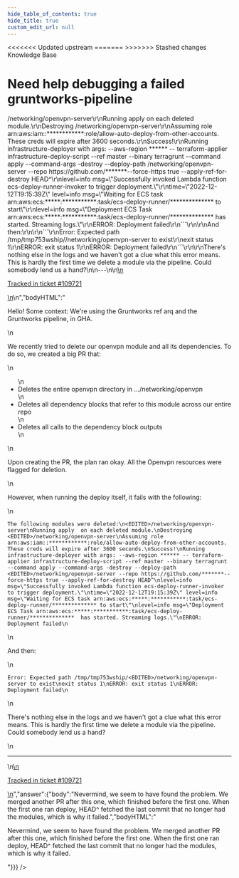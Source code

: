 ```yaml
---
hide_table_of_contents: true
hide_title: true
custom_edit_url: null
---
```



<head>
<<<<<<< Updated upstream
  <link rel="canonical" href="https://github.com/tnn-tnn-tnn-tnn-tnn-gruntwork-io/knowledge-base/discussions/615" />
=======
  <link rel="canonical" href="https://github.com/tnn-gruntwork-io/knowledge-base/discussions/615" />
>>>>>>> Stashed changes
</head>

<CenterLayout>
<span className="searchCategory">Knowledge Base</span>
<h1>Need help debugging a failed gruntworks-pipeline</h1>
<GitHub discussion={{"id":"D_kwDOF8slf84ARwgv","number":615,"author":{"login":"umm0n"},"title":"Need help debugging a failed gruntworks-pipeline","body":"\nHello! Some context: We're using the Gruntworks ref arq and the Gruntworks pipeline, in GHA.\r\n\r\nWe recently tried to delete our openvpn module and all its dependencies. To do so, we created a big PR that:\r\n- Deletes the entire openvpn directory in .../networking/openvpn\r\n- Deletes all dependency blocks that refer to this module across our entire repo\r\n- Deletes all calls to the dependency block outputs\r\n\r\nUpon creating the PR, the plan ran okay. All the Openvpn resources were flagged for deletion. \r\n\r\nHowever, when running the deploy itself, it fails with the following:\r\n\r\n```\r\nThe following modules were deleted:\r\n<EDITED>/networking/openvpn-server\r\nRunning apply  on each deleted module.\r\nDestroying <EDITED>/networking/openvpn-server\r\nAssuming role arn:aws:iam::************:role/allow-auto-deploy-from-other-accounts. These creds will expire after 3600 seconds.\r\nSuccess!\r\nRunning infrastructure-deployer with args: --aws-region ****** -- terraform-applier infrastructure-deploy-script --ref master --binary terragrunt --command apply --command-args -destroy --deploy-path <EDITED>/networking/openvpn-server --repo https://github.com/*******--force-https true --apply-ref-for-destroy HEAD^\r\nlevel=info msg=\"Successfully invoked Lambda function ecs-deploy-runner-invoker to trigger deployment.\"\r\ntime=\"2022-12-12T19:15:39Z\" level=info msg=\"Waiting for ECS task arn:aws:ecs:*****:***********:task/ecs-deploy-runner/************** to start\"\r\nlevel=info msg=\"Deployment ECS Task arn:aws:ecs:*****:***********:task/ecs-deploy-runner/**************  has started. Streaming logs.\"\r\nERROR: Deployment failed\r\n```\r\n\r\nAnd then:\r\n\r\n```\r\nError: Expected path /tmp/tmp753wship/<EDITED>/networking/openvpn-server to exist\r\nexit status 1\r\nERROR: exit status 1\r\nERROR: Deployment failed\r\n```\r\n\r\nThere's nothing else in the logs and we haven't got a clue what this error means. This is hardly the first time we delete a module via the pipeline. Could somebody lend us a hand?\n\n---\n\n<ins datetime=\"2022-12-12T20:07:55Z\">\n  <p><a href=\"https://support.gruntwork.io/hc/requests/109721\">Tracked in ticket #109721</a></p>\n</ins>\n","bodyHTML":"<p dir=\"auto\">Hello! Some context: We're using the Gruntworks ref arq and the Gruntworks pipeline, in GHA.</p>\n<p dir=\"auto\">We recently tried to delete our openvpn module and all its dependencies. To do so, we created a big PR that:</p>\n<ul dir=\"auto\">\n<li>Deletes the entire openvpn directory in .../networking/openvpn</li>\n<li>Deletes all dependency blocks that refer to this module across our entire repo</li>\n<li>Deletes all calls to the dependency block outputs</li>\n</ul>\n<p dir=\"auto\">Upon creating the PR, the plan ran okay. All the Openvpn resources were flagged for deletion.</p>\n<p dir=\"auto\">However, when running the deploy itself, it fails with the following:</p>\n<div class=\"snippet-clipboard-content notranslate position-relative overflow-auto\" data-snippet-clipboard-copy-content=\"The following modules were deleted:\n&lt;EDITED&gt;/networking/openvpn-server\nRunning apply  on each deleted module.\nDestroying &lt;EDITED&gt;/networking/openvpn-server\nAssuming role arn:aws:iam::************:role/allow-auto-deploy-from-other-accounts. These creds will expire after 3600 seconds.\nSuccess!\nRunning infrastructure-deployer with args: --aws-region ****** -- terraform-applier infrastructure-deploy-script --ref master --binary terragrunt --command apply --command-args -destroy --deploy-path &lt;EDITED&gt;/networking/openvpn-server --repo https://github.com/*******--force-https true --apply-ref-for-destroy HEAD^\nlevel=info msg=&quot;Successfully invoked Lambda function ecs-deploy-runner-invoker to trigger deployment.&quot;\ntime=&quot;2022-12-12T19:15:39Z&quot; level=info msg=&quot;Waiting for ECS task arn:aws:ecs:*****:***********:task/ecs-deploy-runner/************** to start&quot;\nlevel=info msg=&quot;Deployment ECS Task arn:aws:ecs:*****:***********:task/ecs-deploy-runner/**************  has started. Streaming logs.&quot;\nERROR: Deployment failed\"><pre class=\"notranslate\"><code class=\"notranslate\">The following modules were deleted:\n&lt;EDITED&gt;/networking/openvpn-server\nRunning apply  on each deleted module.\nDestroying &lt;EDITED&gt;/networking/openvpn-server\nAssuming role arn:aws:iam::************:role/allow-auto-deploy-from-other-accounts. These creds will expire after 3600 seconds.\nSuccess!\nRunning infrastructure-deployer with args: --aws-region ****** -- terraform-applier infrastructure-deploy-script --ref master --binary terragrunt --command apply --command-args -destroy --deploy-path &lt;EDITED&gt;/networking/openvpn-server --repo https://github.com/*******--force-https true --apply-ref-for-destroy HEAD^\nlevel=info msg=\"Successfully invoked Lambda function ecs-deploy-runner-invoker to trigger deployment.\"\ntime=\"2022-12-12T19:15:39Z\" level=info msg=\"Waiting for ECS task arn:aws:ecs:*****:***********:task/ecs-deploy-runner/************** to start\"\nlevel=info msg=\"Deployment ECS Task arn:aws:ecs:*****:***********:task/ecs-deploy-runner/**************  has started. Streaming logs.\"\nERROR: Deployment failed\n</code></pre></div>\n<p dir=\"auto\">And then:</p>\n<div class=\"snippet-clipboard-content notranslate position-relative overflow-auto\" data-snippet-clipboard-copy-content=\"Error: Expected path /tmp/tmp753wship/&lt;EDITED&gt;/networking/openvpn-server to exist\nexit status 1\nERROR: exit status 1\nERROR: Deployment failed\"><pre class=\"notranslate\"><code class=\"notranslate\">Error: Expected path /tmp/tmp753wship/&lt;EDITED&gt;/networking/openvpn-server to exist\nexit status 1\nERROR: exit status 1\nERROR: Deployment failed\n</code></pre></div>\n<p dir=\"auto\">There's nothing else in the logs and we haven't got a clue what this error means. This is hardly the first time we delete a module via the pipeline. Could somebody lend us a hand?</p>\n<hr>\n<ins datetime=\"2022-12-12T20:07:55Z\">\n  <p dir=\"auto\"><a href=\"https://support.gruntwork.io/hc/requests/109721\" rel=\"nofollow\">Tracked in ticket #109721</a></p>\n</ins>","answer":{"body":"Nevermind, we seem to have found the problem. We merged another PR after this one, which finished before the first one. When the first one ran deploy, HEAD^ fetched the last commit that no longer had the modules, which is why it failed.","bodyHTML":"<p dir=\"auto\">Nevermind, we seem to have found the problem. We merged another PR after this one, which finished before the first one. When the first one ran deploy, HEAD^ fetched the last commit that no longer had the modules, which is why it failed.</p>"}}} />

</CenterLayout>
  

<!-- ##DOCS-SOURCER-START
{
  "sourcePlugin": "github-discussions",
  "hash": "c8d502fa8deb1d665880862fdbcb60f2"
}
##DOCS-SOURCER-END -->

